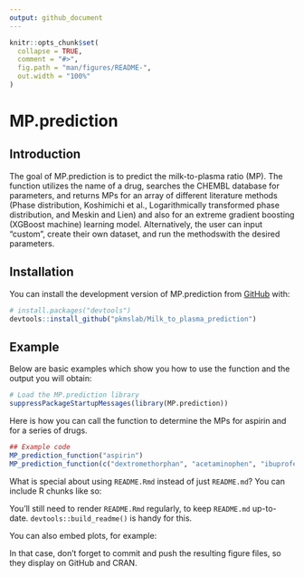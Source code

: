 ```yaml
---
output: github_document
---
```


<!-- README.md is generated from README.Rmd. Please edit that file -->

```r
knitr::opts_chunk$set(
  collapse = TRUE,
  comment = "#>",
  fig.path = "man/figures/README-",
  out.width = "100%"
)
```

# MP.prediction

<!-- badges: start -->

<!-- badges: end -->

## Introduction

The goal of MP.prediction is to predict the milk-to-plasma ratio (MP). The function utilizes the name of a drug, searches the CHEMBL database for parameters, and returns MPs for an array of different literature methods (Phase distribution, Koshimichi et al., Logarithmically transformed phase distribution, and Meskin and Lien) and also for an extreme gradient boosting (XGBoost machine) learning model. Alternatively, the user can input "custom", create their own dataset, and run the methodswith the desired parameters.

## Installation

You can install the development version of MP.prediction from [GitHub](https://github.com/) with:

``` r
# install.packages("devtools")
devtools::install_github("pkmslab/Milk_to_plasma_prediction")
```

## Example

Below are basic examples which show you how to use the function and the output you will obtain:

```r
# Load the MP.prediction library
suppressPackageStartupMessages(library(MP.prediction))
```

Here is how you can call the function to determine the MPs for aspirin and for a series of drugs. 

```r
## Example code
MP_prediction_function("aspirin")
MP_prediction_function(c("dextromethorphan", "acetaminophen", "ibuprofen"))
```

What is special about using `README.Rmd` instead of just `README.md`? You can include R chunks like so:


You'll still need to render `README.Rmd` regularly, to keep `README.md` up-to-date. `devtools::build_readme()` is handy for this.

You can also embed plots, for example:

In that case, don't forget to commit and push the resulting figure files, so they display on GitHub and CRAN.

